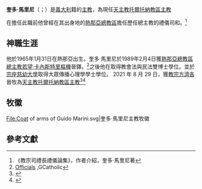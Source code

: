 {{Infobox Christian leader
| type             =
| honorific-prefix = 
| name             = 奎多·馬里尼<br />Guido Marini
| title            = [[天主教托爾托納教區|天主教托爾托納教區主教]]
| image            =
| image_size       =
| elected          =
| appointed        = 2007年10月1日
| term             =
| term_end         =
| predecessor      = [[Piero_Marini|Piero Marini]]
| opposed          =
| successor        =
| other_post       =
<!---------- Orders ---------->
| ordination       = 1989年2月4日
| ordained_by      = [[若望·卡內斯特里|若望·卡內斯特里]]
| consecration     =2021年8月29日
| consecrated_by   =[[教宗方濟各|教宗方濟各]]
| cardinal         =
| rank             =
<!---------- Personal details ---------->
|previous_post    =[[天主教热那亚总教区|熱那亞總教區]]禮儀司<br>{{link-en|教宗禮儀處|Office for the Liturgical Celebrations of the Supreme Pontiff|教宗禮儀長}}(2007-2021)
| birth_name       =
| birth_date       = {{Birth date and age|1965|01|31|df=yes}}
| birth_place      =
| death_date       = <!-- {{Death date and age|YYYY|MM|DD|YYYY|MM|DD}} (death date then birth date) -->
| death_place      =
| buried           =
| nationality      = 意大利[[熱那亞|熱那亞]]
| religion         = [[羅馬天主教|羅馬天主教]]
| residence        =
| education        =
| alma_mater       = {{unbulleted list|[[宗座拉特朗大學|宗座拉特朗大學]]|[[宗座慈幼大學|宗座慈幼大學]]}}
| motto =''Emitte Spiritum Tuum''(服侍您的靈魂)
| signature = Firma Mons Marini.jpg
| signature_alt = 
| coat_of_arms = [[File:Coat_of_arms_of_Guido_Marini.svg|150px]]
}}
'''奎多·馬里尼'''（{{lang-it|Guido Marini}}；{{bd|1965年|1月31日}}）是[[義大利|義大利]]籍的[[主教|主教]]，為現任[[天主教托爾托納教區|天主教托爾托納教區主教]]

在擔任此職前他曾經在其出身地的[[天主教热那亚总教区|熱那亞總教區]]擔任歷任總主教的禮儀司和{{link-en|教宗禮儀處|Office for the Liturgical Celebrations of the Supreme Pontiff|教宗禮儀長}}。<ref>《教宗司禮長禮儀論集》，作者介紹，奎多·馬里尼著</ref>

== 神職生涯 ==

他於1965年1月31日在熱那亞出生。奎多·馬里尼於1989年2月4日獲[[天主教熱那亞總教區|熱那亞總教區總主教]][[若望·卡內斯特里|若望·卡內斯特里]][[樞機|樞機]]晉鐸。<ref>[http://www.gcatholic.org/hierarchy/data/officials-7.htm#18048 Officials] {{Wayback|url=http://www.gcatholic.org/hierarchy/data/officials-7.htm#18048 |date=20140716121817 }},GCatholic</ref>之後他在{{link-en|宗座拉特朗大學|Pontifical Lateran University}}取得教會法與民法雙博士學位。並於[[宗座慈幼大學|宗座慈幼大學]]取得大眾傳播心理學學士學位。
2021 年 8 月 29 日，獲[[教宗方濟各|教宗方濟各]]晉牧為[[天主教托爾托納教區|天主教托爾托納教區主教]]<ref name=vatbio>{{cite press release | url = https://press.vatican.va/content/salastampa/it/bollettino/pubblico/2021/08/29/0525/01135.html | access-date = 29 August 2021 | date = 29 August 2021 | title = Rinunce e nomine, 29.08.2021 | publisher = Holy See Press Office | archive-date = 2021-08-29 | archive-url = https://web.archive.org/web/20210829100311/https://press.vatican.va/content/salastampa/it/bollettino/pubblico/2021/08/29/0525/01135.html }}</ref><ref name=tortonabio>{{cite web | access-date = 30 August 2021 | website = Diocesi di Tortona | url = http://www.diocesitortona.it/news.php?id_news=3614&id_enti=1 | language = it | title = Mons. Guido Marini è il nuovo Vescovo di Tortona | date = 29 August 2021 | archive-date = 2021-08-30 | archive-url = https://archive.today/20210830060600/http://www.diocesitortona.it/news.php?id_news=3614&id_enti=1 }}</ref>

== 牧徽 ==
<gallery>
File:Coat of arms of Guido Marini.svg|奎多·馬里尼主教牧徽
</gallery>

== 參考文獻 ==
{{Reflist|2}}{{Authority control}}